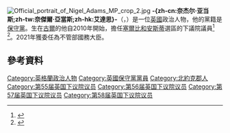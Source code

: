 {{NoteTA
|T=zh-cn:奈杰尔·亚当斯;zh-tw:奈傑爾·亞當斯;zh-hk:艾達思
|1=zh-cn:亚当斯;zh-tw:亞當斯;zh-hk:艾達思
|G1=PoliticiansUK
}}
[[File:Official_portrait_of_Nigel_Adams_MP_crop_2.jpg|thumb]]
'''-{zh-cn:奈杰尔·亚当斯;zh-tw:奈傑爾·亞當斯;zh-hk:艾達思}-'''（{{lang-en|Nigel Adams}}，{{bd|1966年|11月30日}}）是一位[[英國|英國]]政治人物，他的黨籍是[[保守黨_(英國)|保守黨]]。生在[[古爾|古爾]]的他自2010年開始，擔任[[塞爾比和安斯蒂_(英國國會選區)|塞爾比和安斯蒂]]選區的下議院議員<ref>{{cite web|url=http://www.ukwhoswho.com/view/article/oupww/whoswho/U251062/|title=Who's Who|publisher=|accessdate=29 September 2014|archive-date=2020-05-17|archive-url=https://web.archive.org/web/20200517174234/https://www.ukwhoswho.com/view/10.1093/ww/9780199540884.001.0001/ww-9780199540884-e-251062|dead-url=no}}</ref> <ref name="BBC-eln2010">{{cite news|url=http://news.bbc.co.uk/nol/shared/election2010/results/constituency/d91.stm|title=Election 2010: Selby and Ainsty|publisher=BBC News|accessdate=7 May 2010|archive-date=2018-10-03|archive-url=https://web.archive.org/web/20181003070612/http://news.bbc.co.uk/nol/shared/election2010/results/constituency/d91.stm|dead-url=no}}</ref>。2021年獲委任為不管部國務大臣。

==參考資料==
{{Reflist}}

{{DEFAULTSORT:Adams, Nigel}}
[[Category:英格蘭政治人物|Category:英格蘭政治人物]]
[[Category:英國保守黨黨員|Category:英國保守黨黨員]]
[[Category:北約克郡人|Category:北約克郡人]]
[[Category:第55届英国下议院议员|Category:第55届英国下议院议员]]
[[Category:第56届英国下议院议员|Category:第56届英国下议院议员]]
[[Category:第57届英国下议院议员|Category:第57届英国下议院议员]]
[[Category:第58届英国下议院议员|Category:第58届英国下议院议员]]